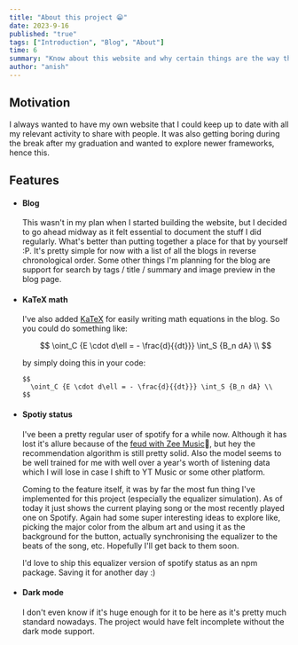 ```yaml
---
title: "About this project 😁"
date: 2023-9-16
published: "true"
tags: ["Introduction", "Blog", "About"]
time: 6
summary: "Know about this website and why certain things are the way they are!"
author: "anish"
---
```


## Motivation

I always wanted to have my own website that I could keep up to date with all my relevant activity to share with people.
It was also getting boring during the break after my graduation and wanted to explore newer frameworks, hence this.

## Features

- #### Blog

  This wasn't in my plan when I started building the website, but I decided to go ahead midway as it felt essential to document the stuff I did regularly.
  What's better than putting together a place for that by yourself :P. It's pretty simple for now with a list of all the blogs in reverse chronological order.
  Some other things I'm planning for the blog are support for search by tags / title / summary and image preview in the blog page.

- #### KaTeX math

  I've also added [KaTeX](https://katex.org/docs/supported) for easily writing math equations in the blog. So you could do something like:

  $$
    \oint_C {E \cdot d\ell = - \frac{d}{{dt}}} \int_S {B_n dA} \\
  $$

  by simply doing this in your code:

  ```mdx
  $$
    \oint_C {E \cdot d\ell = - \frac{d}{{dt}}} \int_S {B_n dA} \\
  $$
  ```

- #### Spotiy status

  I've been a pretty regular user of spotify for a while now.
  Although it has lost it's allure because of the [feud with Zee Music](https://www.billboard.com/pro/spotify-removes-indian-record-label-zee-music-company-catalog/)🤦,
  but hey the recommendation algorithm is still pretty solid. Also the model seems to be well trained for me with well over a year's worth of listening data which I will
  lose in case I shift to YT Music or some other platform.

  Coming to the feature itself, it was by far the most fun thing I've implemented for this project (especially the equalizer simulation).
  As of today it just shows the current playing song or the most recently played one on Spotify. Again had some super interesting ideas to explore like,
  picking the major color from the album art and using it as the background for the button, actually synchronising the equalizer to the beats of the song, etc.
  Hopefully I'll get back to them soon.

  I'd love to ship this equalizer version of spotify status as an npm package. Saving it for another day :)

- #### Dark mode
  I don't even know if it's huge enough for it to be here as it's pretty much standard nowadays.
  The project would have felt incomplete without the dark mode support.
